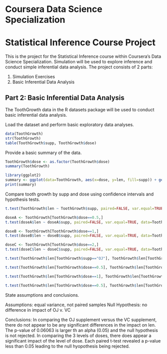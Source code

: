 Coursera Data Science Specialization
========================================================
Statistical Inference Course Project
========================================================

This is the project for the Statistical Inference course within Coursera's Data Science Specialization. Simulation will be used to explore inference and conduct simple inferential data analysis. The project consists of 2 parts:

1. Simulation Exercises
2. Basic Inferential Data Analysis

Part 2: Basic Inferential Data Analysis
--------------------------------------------------------

The ToothGrowth data in the R datasets package will be used to conduct basic inferential data analysis.

Load the dataset and perform basic exploratory data analyses.

```r
data(ToothGrowth)
str(ToothGrowth)
table(ToothGrowth$supp, ToothGrowth$dose)
```

Provide a basic summary of the data.

```r
ToothGrowth$dose <- as.factor(ToothGrowth$dose)
summary(ToothGrowth)

library(ggplot2)
summary <- ggplot(data=ToothGrowth, aes(x=dose, y=len, fill=supp)) + geom_boxplot() + facet_wrap(~ supp)
print(summary)
```

Compare tooth growth by supp and dose using confidence intervals and hypothesis tests.

```r
t.test(ToothGrowth$len ~ ToothGrowth$supp, paired=FALSE, var.equal=TRUE, data=ToothGrowth, conf.level=0.95)

doseA <- ToothGrowth[ToothGrowth$dose==0.5,]
t.test(doseA$len ~ doseA$supp, paired=FALSE, var.equal=TRUE, data=ToothGrowth)

doseB <- ToothGrowth[ToothGrowth$dose==1,]
t.test(doseB$len ~ doseB$supp, paired=FALSE, var.equal=TRUE, data=ToothGrowth)

doseC <- ToothGrowth[ToothGrowth$dose==2,]
t.test(doseC$len ~ doseC$supp, paired=FALSE, var.equal=TRUE, data=ToothGrowth)

t.test(ToothGrowth$len[ToothGrowth$supp=="OJ"], ToothGrowth$len[ToothGrowth$supp=="VC"])

t.test(ToothGrowth$len[ToothGrowth$dose==0.5], ToothGrowth$len[ToothGrowth$dose==1])

t.test(ToothGrowth$len[ToothGrowth$dose==1], ToothGrowth$len[ToothGrowth$dose==2])

t.test(ToothGrowth$len[ToothGrowth$dose==0.5], ToothGrowth$len[ToothGrowth$dose==2])

```

State assumptions and conclusions.

Assumptions: equal variance, not paired samples
Null Hypothesis: no difference in impact of OJ v. VC

Conclusions: 
In comparing the OJ supplement versus the VC supplement, there do not appear to be any significant differences in the impact on len. The p-value of 0.06063 is larger th
an alpha (0.05) and the null hypothesis is not rejected.
In comparing the 3 levels of doses, there does appear a significant impact of the level of dose. Each paired t-test revealed a p-value less than 0.05 leading to the null hyopothesis being rejected.